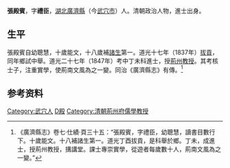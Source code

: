 '''張殿賓'''，字'''禮臣'''，[[湖北|湖北]][[廣濟縣|廣濟縣]]（今[[武穴市|武穴市]]）人。清朝政治人物，進士出身。

== 生平 ==
張殿賓自幼聰慧，十歲能文，十八歲補[[諸生|諸生]]第一。道光十七年（1837年）[[拔貢|拔貢]]，同年鄉試中舉。道光二十七年（1847年）考中丁未科進士，授[[荊州|荊州]][[教授|教授]]。其考核士子，注重實學，使荊南文風為之一變。同治《廣濟縣志》有傳。<ref>《廣濟縣志》卷七·仕績·頁三十五：“張殿賓，字禮臣，幼聰慧，讀書目數行下。十歲能文。十八補諸生第一。道光丁酉拔貢，是科舉於鄉。丁未，成進士，授荊州教授，搆講堂。課士專崇實學，從遊者每歲數十人，荊南文風為之一變。”</ref>

== 参考资料 ==
{{reflist}}

{{道光二十七年丁未科殿試金榜}}

{{Authority control}}

{{DEFAULTSORT:Zhang張}}
[[Category:武穴人|Category:武穴人]]
[[Category:張姓|D殿]]
[[Category:清朝荊州府儒學教授|Category:清朝荊州府儒學教授]]